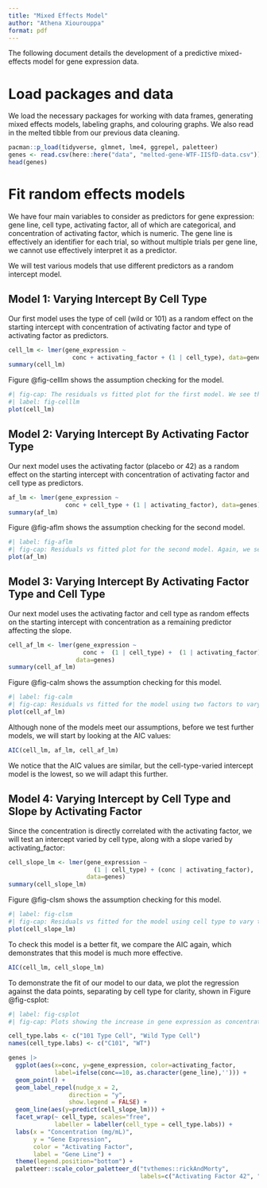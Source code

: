 ```yaml
---
title: "Mixed Effects Model"
author: "Athena Xiourouppa"
format: pdf
---
```


The following document details the development of a predictive mixed-effects model for 
gene expression data.

# Load packages and data
We load the necessary packages for working with data frames, generating mixed effects
models, labeling graphs, and colouring graphs. We also read in the melted tibble from our previous
data cleaning.
```r
pacman::p_load(tidyverse, glmnet, lme4, ggrepel, paletteer)
genes <- read.csv(here::here("data", "melted-gene-WTF-IISfD-data.csv"))
head(genes)
```

# Fit random effects models
We have four main variables to consider as predictors for gene expression: gene line, cell type, activating factor, all of which are categorical, and concentration of activating factor, which is numeric. 
The gene line is effectively an identifier for each trial, so without multiple trials per gene line, we cannot use effectively interpret it as a predictor. 

We will test various models that use different predictors as a random intercept model.

## Model 1: Varying Intercept By Cell Type
Our first model uses the type of cell (wild or 101) as a random effect on the starting intercept with concentration of activating factor and type of activating factor as predictors.
```r
cell_lm <- lmer(gene_expression ~  
                  conc + activating_factor + (1 | cell_type), data=genes)
summary(cell_lm)
```
Figure @fig-celllm shows the assumption checking for the model.
```r
#| fig-cap: The residuals vs fitted plot for the first model. We see that there is some curvature about the zero-line, indicating poor homoscedasticity. 
#| label: fig-celllm
plot(cell_lm)
```
## Model 2: Varying Intercept By Activating Factor Type
Our next model uses the activating factor (placebo or 42) as a random effect on the starting intercept with concentration of activating factor and cell type as predictors.
```r
af_lm <- lmer(gene_expression ~ 
                conc + cell_type + (1 | activating_factor), data=genes)
summary(af_lm)
```
Figure @fig-aflm shows the assumption checking for the second model.
```r
#| label: fig-aflm
#| fig-cap: Residuals vs fitted plot for the second model. Again, we see similar levels of heteroscedasticity as the first model.
plot(af_lm)
```

## Model 3: Varying Intercept By Activating Factor Type and Cell Type
Our next model uses the activating factor and cell type as random effects on the starting intercept with concentration as a remaining predictor affecting the slope.
```r
cell_af_lm <- lmer(gene_expression ~ 
                     conc +  (1 | cell_type) +  (1 | activating_factor),
                   data=genes)
summary(cell_af_lm)
```

Figure @fig-calm shows the assumption checking for this model.
```r
#| label: fig-calm
#| fig-cap: Residuals vs fitted for the model using two factors to vary the intercept. It similarly does not meet the assumption of homoscedasticity as the previous two models.
plot(cell_af_lm)
```
Although none of the models meet our assumptions, before we test further models, we will start by looking at the AIC values:

```r
AIC(cell_lm, af_lm, cell_af_lm)
```

We notice that the AIC values are similar, but the cell-type-varied intercept model is the lowest, so we will adapt this further.

## Model 4: Varying Intercept by Cell Type and Slope by Activating Factor
Since the concentration is directly correlated with the activating factor, we will test an intercept varied by cell type, along with a slope varied by activating_factor:
```r
cell_slope_lm <- lmer(gene_expression ~ 
                        (1 | cell_type) + (conc | activating_factor), 
                      data=genes)
summary(cell_slope_lm)
```
Figure @fig-clsm shows the assumption checking for this model.
```r
#| label: fig-clsm
#| fig-cap: Residuals vs fitted for the model using cell type to vary the intercept and activating factor to vary the slope. While it still shows some fanning, it meets our assumption of homoscedasticity more effectively.
plot(cell_slope_lm)
```
To check this model is a better fit, we compare the AIC again, which demonstrates that this model is much more effective.
```r
AIC(cell_lm, cell_slope_lm)
```

To demonstrate the fit of our model to our data, we plot the regression against the data points, separating by cell type for clarity, shown in Figure @fig-csplot:
```r
#| label: fig-csplot
#| fig-cap: Plots showing the increase in gene expression as concentration of activating factor increases. We see that the Wild Type cells have a lower starting intercept value. We have also labelled the gene line for each set of eleven points.

cell_type.labs <- c("101 Type Cell", "Wild Type Cell")
names(cell_type.labs) <- c("C101", "WT")

genes |> 
  ggplot(aes(x=conc, y=gene_expression, color=activating_factor, 
             label=ifelse(conc==10, as.character(gene_line),''))) +
  geom_point() +
  geom_label_repel(nudge_x = 2,
                 direction = "y",
                 show.legend = FALSE) +
  geom_line(aes(y=predict(cell_slope_lm))) +
  facet_wrap(~ cell_type, scales="free", 
             labeller = labeller(cell_type = cell_type.labs)) +
  labs(x = "Concentration (mg/mL)",
       y = "Gene Expression",
       color = "Activating Factor",
       label = "Gene Line") +
  theme(legend.position="bottom") +
  paletteer::scale_color_paletteer_d("tvthemes::rickAndMorty",
                                     labels=c("Activating Factor 42", "Placebo"))
```


